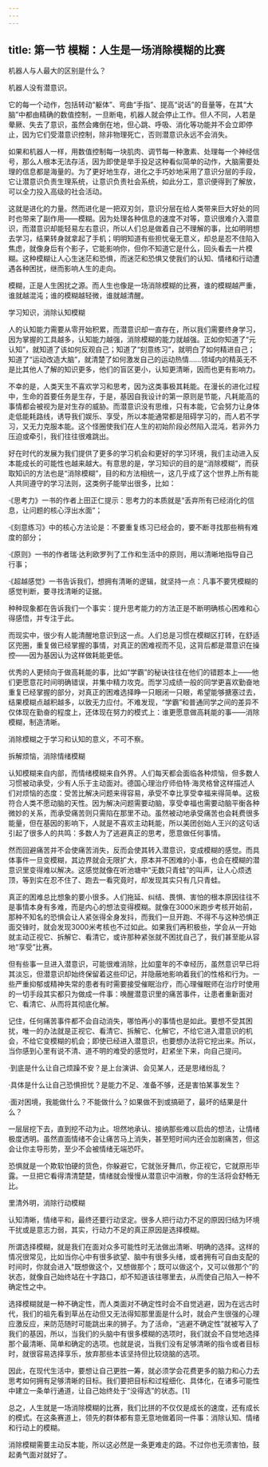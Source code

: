 ```yaml
---
---
---
```

title: 第一节 模糊：人生是一场消除模糊的比赛
---




机器人与人最大的区别是什么？

机器人没有潜意识。

它的每一个动作，包括转动“躯体”、弯曲“手指”、提高“说话”的音量等，在其“大脑”中都由精确的数值控制，一旦断电，机器人就会停止工作。但人不同，人若是晕厥、失去了意识，虽然会瘫倒在地，但心跳、呼吸、消化等功能并不会立即停止，因为它们受潜意识控制，除非物理死亡，否则潜意识永远不会消失。

如果和机器人一样，用数值控制每一块肌肉、调节每一种激素、处理每一个神经信号，那么人根本无法存活，因为即使是举手投足这种看似简单的动作，大脑需要处理的信息都是海量的。为了更好地生存，进化之手巧妙地采用了意识分层的手段，它让潜意识负责生理系统，让意识负责社会系统，如此分工，意识便得到了解放，可以全力投入高级的社会活动。

这就是进化的力量。然而进化是一把双刃剑，意识分层在给人类带来巨大好处的同时也带来了副作用——模糊。因为处理各种信息的速度不对等，意识很难介入潜意识，而潜意识却能轻易左右意识，所以人们总是做着自己不理解的事，比如明明想去学习，结果转身就拿起了手机；明明知道有些担忧毫无意义，却总是忍不住陷入焦虑，就像身后有个影子，它能影响你，但你不知道它是什么，回头看去一片模糊。这种模糊让人心生迷茫和恐惧，而迷茫和恐惧又使我们的认知、情绪和行动遭遇各种困扰，继而影响人生的走向。

模糊，正是人生困扰之源。而人生也像是一场消除模糊的比赛，谁的模糊越严重，谁就越混沌；谁的模糊越轻微，谁就越清醒。

学习知识，消除认知模糊

人的认知能力需要从零开始积累，而潜意识却一直存在，所以我们需要终身学习，因为掌握的工具越多，认知能力越强，消除模糊的能力就越强。正如你知道了“元认知”，就知道了该如何反观自己；知道了“刻意练习”，就明白了如何精进自己；知道了“运动改造大脑”，就清楚了如何激发自己的运动热情……领域内的精英无不是比其他人了解的知识更多，他们的盲区更小，认知更清晰，因而也更有影响力。

不幸的是，人类天生不喜欢学习和思考，因为这类事极其耗能。在漫长的进化过程中，生命的首要任务是生存，于是，基因自我设计的第一原则是节能，凡耗能高的事情都会被视为是对生存的威胁。而潜意识没有思维，只有本能，它会努力让身体走低能耗路线，诱导我们娱乐、享受，所以本能通常都是阻碍学习的，而人若不学习，又无力克服本能。这个怪圈使我们在人生的初始阶段必然陷入混沌，若非外力压迫或牵引，我们往往很难跳出。

好在时代的发展为我们提供了更多的学习机会和更好的学习环境，我们主动进入反本能成长的可能性也越来越大。有意思的是，学习知识的目的是“消除模糊”，而获取知识的方法也是“消除模糊”，目的和方法相统一，这几乎成了这个世界上所有能人共同遵守的学习法则，这类例子能举出很多，比如：

·《思考力》一书的作者上田正仁提示：思考力的本质就是“丢弃所有已经消化的信息，让问题的核心浮出水面”；

·《刻意练习》中的核心方法论是：不要重复练习已经会的，要不断寻找那些稍有难度的部分；

·《原则》一书的作者瑞·达利欧罗列了工作和生活中的原则，用以清晰地指导自己行事；

·《超越感觉》一书告诉我们，想拥有清晰的逻辑，就坚持一点：凡事不要凭模糊的感觉判断，要寻找清晰的证据。

种种现象都在告诉我们一个事实：提升思考能力的方法正是不断明确核心困难和心得感悟，并专注于此。

而现实中，很少有人能清醒地意识到这一点。人们总是习惯在模糊区打转，在舒适区兜圈，重复做已经掌握的事情，对真正的困难视而不见，这背后都是潜意识在操控——因为基因认为这样做耗能更低。

优秀的人更倾向于做高耗能的事，比如“学霸”的秘诀往往在他们的错题本上——他们更愿意花时间明确错误，并集中精力攻克。而学习成绩一般的同学更喜欢勤奋地重复已经掌握的部分，对真正的困难选择睁一只眼闭一只眼，希望能够搪塞过去，结果模糊点越积越多，以致无力应付。不难发现，“学霸”和普通同学之间的差异不仅体现在勤奋的程度上，还体现在努力的模式上：谁更愿意做高耗能的事——消除模糊，制造清晰。

消除模糊之于学习和认知的意义，不可不察。

拆解烦恼，消除情绪模糊

认知模糊来自内部，而情绪模糊来自外界。人们每天都会面临各种烦恼，但多数人习惯被动承受，少有人乐于主动面对。德国心理治疗师伯特·海灵格曾这样描述人们对烦恼的态度：受苦比解决问题来得容易，承受不幸比享受幸福来得简单。这极符合人类不愿动脑的天性。因为解决问题需要动脑，享受幸福也需要动脑平衡各种微妙的关系，而承受痛苦则只需陷在那里不动。虽然被动地承受痛苦也会耗费很多能量，但在基因的影响下，人就是不喜欢主动耗能，所以美团创始人王兴的这句话引起了很多人的共鸣：多数人为了逃避真正的思考，愿意做任何事情。

然而回避痛苦并不会使痛苦消失，反而会使其转入潜意识，变成模糊的感觉。而具体事件一旦变模糊，其边界就会无限扩大，原本并不困难的小事，也会在模糊的潜意识里变得难以解决。这感觉就像在听池塘中“无数只青蛙”的叫声，让人心烦透顶，等到实在忍不住了、跑去一看究竟时，却发现其实只有几只青蛙。

真正的困难总比想象的要小很多。人们拖延、纠结、畏惧、害怕的根本原因往往不是事情本身有多难，而是内心的想法变得模糊。就像在3000米跑步考核开始前，那种不知名的恐惧会让人紧张得全身发抖，而我们一旦开跑、不得不与这种恐惧正面交锋时，就会发现3000米考核也不过如此。如果我们再积极些，学会从一开始就主动正视它、拆解它、看清它，或许那种紧张就不困扰自己了，我们甚至能从容地“享受”比赛。

但有些事一旦进入潜意识，可能很难消除，比如童年的不幸经历，虽然意识早已将其淡忘，但潜意识却始终保留着这些印记，并隐蔽地影响着我们的性格和行为。一些严重抑郁或精神失常的患者有时需要接受催眠治疗，而心理催眠师在治疗时使用的一切手段其实都只为做成一件事：唤醒潜意识里的痛苦事件，让患者重新面对它、看清它、从而将其彻底化解。

记住，任何痛苦事件都不会自动消失，哪怕再小的事情也是如此。要想不受其困扰，唯一的办法就是正视它、看清它、拆解它、化解它，不给它进入潜意识的机会，不给它变模糊的机会；即使已经进入潜意识，也要想办法将它挖出来。所以，当你感到心里有说不清、道不明的难受的感觉时，赶紧坐下来，向自己提问。

·到底是什么让自己烦躁不安？是上台演讲、会见某人，还是思绪纷乱？

·具体是什么让自己恐惧担忧？是能力不足、准备不够，还是害怕某事发生？

·面对困境，我能做什么？不能做什么？如果做不到或搞砸了，最坏的结果是什么？

一层层挖下去，直到挖不动为止。坦然地承认、接纳那些难以启齿的想法，让情绪极度透明。虽然直面情绪不会让痛苦马上消失，甚至短时间内还会加剧痛苦，但这会让你主导形势，至少不会被情绪无端恐吓。

恐惧就是一个欺软怕硬的货色，你躲避它，它就张牙舞爪，你正视它，它就原形毕露。一旦把它看得清清楚楚，情绪就会慢慢从潜意识中消散，你的生活将会舒畅无比。

里清外明，消除行动模糊

认知清晰，情绪平和，最终还要行动坚定。很多人把行动力不足的原因归结为环境干扰或是意志力弱，其实，行动力不足的真正原因是选择模糊。

所谓选择模糊，就是我们在面对众多可能性时无法做出清晰、明确的选择。这样的情况很常见，比如当你心中有很多欲望、脑中有很多头绪，或者拥有可自由支配的时间时，你就会进入“既想做这个，又想做那个；既可以做这个，又可以做那个”的状态，就像自己始终站在十字路口，却不知道该往哪里去，从而使自己陷入一种不确定性之中。

选择模糊就是一种不确定性，而人类面对不确定性时会不自觉逃避，因为在远古时代，我们的祖先看到草丛在动但又无法得知那里面是什么时，就会产生很强的心理应激反应，来防范随时可能跳出来的狮子。为了活命，“逃避不确定性”就被写入了我们的基因，所以，当我们的头脑中有很多模糊的选项时，我们就会不自觉地选择那个最清晰、简单和确定的选项。也就是说，当我们没有足够清晰的指令或者目标时，就很容易选择享乐，放弃那些本该坚持但比较烧脑的选项。

因此，在现代生活中，要想让自己更胜一筹，就必须学会花费更多的脑力和心力去思考如何拥有足够清晰的目标。我们要把目标和过程细化、具体化，在诸多可能性中建立一条单行通道，让自己始终处于“没得选”的状态。[1]

总之，人生就是一场消除模糊的比赛，我们比拼的不仅仅是成长的速度，还有成长的模式。在这条赛道上，领先的群体都有意无意地做着同一件事：消除认知、情绪和行动上的模糊。

消除模糊需要主动反本能，所以这必然是一条更难走的路。不过你也无须害怕，鼓起勇气面对就好了。
